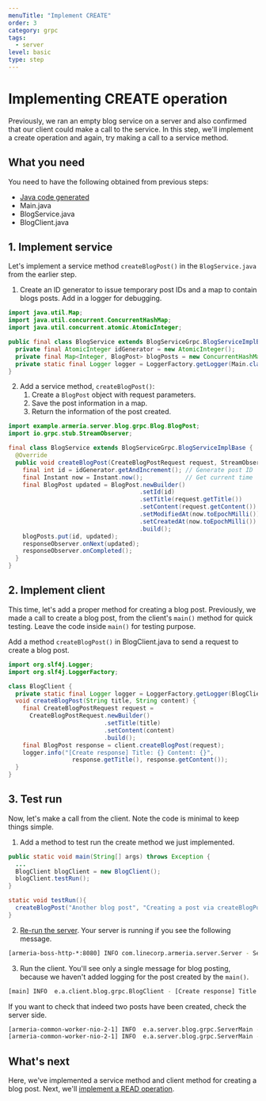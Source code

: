 ```yaml
---
menuTitle: "Implement CREATE"
order: 3
category: grpc
tags:
  - server
level: basic
type: step
---
```


# Implementing CREATE operation

Previously, we ran an empty blog service on a server and also confirmed that our client could make a call to the service. In this step, we'll implement a create operation and again, try making a call to a service method.

<TutorialSteps current={3} />

## What you need

You need to have the following obtained from previous steps:

- [Java code generated](/tutorials/grpc/blog/define-service#compile-proto-file)
- Main.java
- BlogService.java
- BlogClient.java

## 1. Implement service

Let's implement a service method `createBlogPost()` in the `BlogService.java` from the earlier step.

1. Create an ID generator to issue temporary post IDs and a map to contain blogs posts. Add in a logger for debugging.
  ```java filename=BlogService.java
  import java.util.Map;
  import java.util.concurrent.ConcurrentHashMap;
  import java.util.concurrent.atomic.AtomicInteger;
  
  public final class BlogService extends BlogServiceGrpc.BlogServiceImplBase {
    private final AtomicInteger idGenerator = new AtomicInteger();
    private final Map<Integer, BlogPost> blogPosts = new ConcurrentHashMap<>();
    private static final Logger logger = LoggerFactory.getLogger(Main.class);
  }
  ```
2. Add a service method, `createBlogPost()`:
    1. Create a `BlogPost` object with request parameters.
    2. Save the post information in a map.
    3. Return the information of the post created.
  ```java filename=BlogService.java
  import example.armeria.server.blog.grpc.Blog.BlogPost;
  import io.grpc.stub.StreamObserver;
  
  final class BlogService extends BlogServiceGrpc.BlogServiceImplBase {
    @Override
    public void createBlogPost(CreateBlogPostRequest request, StreamObserver<BlogPost> responseObserver) {
      final int id = idGenerator.getAndIncrement(); // Generate post ID
      final Instant now = Instant.now();            // Get current time
      final BlogPost updated = BlogPost.newBuilder()
                                       .setId(id)
                                       .setTitle(request.getTitle())
                                       .setContent(request.getContent())
                                       .setModifiedAt(now.toEpochMilli())
                                       .setCreatedAt(now.toEpochMilli())
                                       .build();
      blogPosts.put(id, updated);
      responseObserver.onNext(updated);
      responseObserver.onCompleted();
    }
  }
  ```

## 2. Implement client

This time, let's add a proper method for creating a blog post. Previously, we made a call to create a blog post, from the client's `main()` method for quick testing. Leave the code inside `main()` for testing purpose.

Add a method `createBlogPost()` in BlogClient.java to send a request to create a blog post.
  ```java filename=BlogClient.java
  import org.slf4j.Logger;
  import org.slf4j.LoggerFactory;

  class BlogClient {
    private static final Logger logger = LoggerFactory.getLogger(BlogClient.class);
    void createBlogPost(String title, String content) {
      final CreateBlogPostRequest request = 
        CreateBlogPostRequest.newBuilder()
                             .setTitle(title)
                             .setContent(content)
                             .build();
      final BlogPost response = client.createBlogPost(request);
      logger.info("[Create response] Title: {} Content: {}",
                    response.getTitle(), response.getContent());
    }
  }
  ```

## 3. Test run

Now, let's make a call from the client. Note the code is minimal to keep things simple.

1. Add a method to test run the create method we just implemented.
  ```java filename=BlogClient.java
  public static void main(String[] args) throws Exception {
    ...
    BlogClient blogClient = new BlogClient();
    blogClient.testRun();
  }

  static void testRun(){
    createBlogPost("Another blog post", "Creating a post via createBlogPost().");
  }
  ```
2. [Re-run the server](/tutorials/grpc/blog/run-service#3-serve-the-service). Your server is running if you see the following message.
  ```bash
  [armeria-boss-http-*:8080] INFO com.linecorp.armeria.server.Server - Serving HTTP at /[0:0:0:0:0:0:0:0]:8080 - http://127.0.0.1:8080/
  ```
3. Run the client. You'll see only a single message for blog posting, because we haven't added logging for the  post created by the `main()`.
  ```bash
  [main] INFO  e.a.client.blog.grpc.BlogClient - [Create response] Title: Another blog post Content: Creating a post via createBlogPost().
  ```
  If you want to check that indeed two posts have been created, check the server side.
  ```bash
  [armeria-common-worker-nio-2-1] INFO  e.a.server.blog.grpc.ServerMain - Created at 0 - My first blog
  [armeria-common-worker-nio-2-1] INFO  e.a.server.blog.grpc.ServerMain - Created at 1 - Another blog post
  ```

## What's next

Here, we've implemented a service method and client method for creating a blog post. Next, we'll [implement a READ operation](/tutorials/grpc/blog/implement-read).

<TutorialSteps current={3} />
